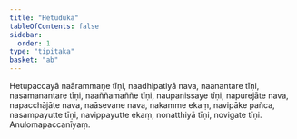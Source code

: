 ```yaml
---
title: "Hetuduka"
tableOfContents: false
sidebar:
  order: 1
type: "tipitaka"
basket: "ab"
---
```



<DynamicBreadcrumb />

<Division number="99">

<Paragraph number="769">
Hetupaccayā naārammaṇe tīṇi, naadhipatiyā nava, naanantare tīṇi, nasamanantare tīṇi, naaññamaññe tīṇi, naupanissaye tīṇi, napurejāte nava, napacchājāte nava, naāsevane nava, nakamme ekaṃ, navipāke pañca, nasampayutte tīṇi, navippayutte ekaṃ, nonatthiyā tīṇi, novigate tīṇi.

</Paragraph>
</Division>

<Paragraph number="770" type="center">
Anulomapaccanīyaṃ.
</Paragraph>